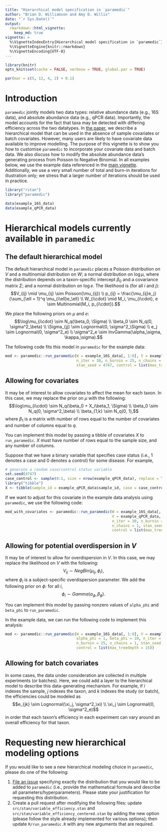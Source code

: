 ```yaml
---
title: "Hierarchical model specification in `paramedic`"
author: "Brian D. Williamson and Amy D. Willis"
date: "`r Sys.Date()`"
output:
  rmarkdown::html_vignette:
    keep_md: true
vignette: >
  %\VignetteIndexEntry{Hierarchical model specification in `paramedic`}
  %\VignetteEngine{knitr::rmarkdown}
  %\VignetteEncoding{UTF-8}
---
```


```r
library(knitr)
opts_knit$set(cache = FALSE, verbose = TRUE, global.par = TRUE)
```

```r
par(mar = c(5, 12, 4, 2) + 0.1)
```

# Introduction

`paramedic` jointly models two data types: relative abundance data (e.g., 16S data), and absolute abundance data (e.g., qPCR data). Importantly, the model accounts for the fact that taxa may be detected with differing efficiency across the two datatypes. In [the paper](https://www.biorxiv.org/content/10.1101/761486v1), we describe a hierarchical model that can be used in the absence of sample covariates or batch covariates. However, many users are likely to have covariate data available to improve modelling. The purpose of this vignette is to show you how to customise `paramedic` to incorporate your covariate data and batch data. We also discuss how to modify the absolute abundance data's generating process from Poisson to Negative Binomial. In all examples below, we use the example data referenced in the [main vignette](introduction_to_paramedic.html). Additionally, we use a very small number of total and burn-in iterations for illustration only; we stress that a larger number of iterations should be used in practice.

```r
library("rstan")
library("paramedic")

data(example_16S_data)
data(example_qPCR_data)
```

# Hierarchical models currently available in `paramedic`

## The default hierarchical model

The default hierarchical model in `paramedic` places a Poisson distribution on $V$ and a multinomial distribution on $W$; a normal distribution on $\log \mu$, where the distribution depends on a taxon-specific intercept $\beta_0$ and a covariance matrix $\Sigma$; and a normal distribution on $\log e$. The likelihood is (for all $i$ and $j$): $$V_{ij} \mid \mu_{ij} \sim Poisson(\mu_{ij}) \\ p_{ij} = \frac{\mu_{ij}e_j}{\sum_{\ell = 1}^q \mu_{i\ell}e_\ell} \\ W_{i\cdot} \mid M_i, \mu_{i\cdot}, e \sim Multinomial(M_i, p_{i\cdot}).$$

We place the following priors on $\mu$ and $e$: $$\log\mu_{i\cdot} \sim N_q(\beta_0, \Sigma) \\ \beta_0 \sim N_q(0, \sigma^2_\beta) \\ \Sigma_{jj} \sim Lognormal(0, \sigma^2_\Sigma) \\ e_j \sim Lognormal(0, \sigma^2_e) \\ \sigma^2_e \sim InvGamma(\alpha_\sigma, \kappa_\sigma).$$

The following code fits this model in `paramedic` for the example data:
```r
mod <- paramedic::run_paramedic(W = example_16S_data[, 1:8], V = example_qPCR_data,
                                n_iter = 30, n_burnin = 25, n_chains = 1,
                                stan_seed = 4747, control = list(max_treedepth = 15))
```

## Allowing for covariates

It may be of interest to allow covariates to affect the mean for each taxon. In this case, we may replace the prior on $\mu$ with the following: $$\log\mu_{i\cdot} \sim N_q(\beta_0 + X_i\beta_1, \Sigma) \\ \beta_0 \sim N_q(0, \sigma^2_\beta) \\ \beta_{1,k} \sim N_q(0, 1),$$ where $\beta_1$ is a matrix with number of rows equal to the number of covariates and number of columns equal to $q$.

You can implement this model by passing a tibble of covariates $X$ to `run_paramedic`. $X$ must have number of rows equal to the sample size, and any number of columns.

Suppose that we have a binary variable that specifies case status (i.e., 1 denotes a case and 0 denotes a control) for some disease. For example,
```r
# generate a random case/control status variable
set.seed(4747)
case_control <- sample(0:1, size = nrow(example_qPCR_data), replace = TRUE)
library("tibble")
X <- tibble(sample_id = example_qPCR_data$sample_id, case = case_control)
```

If we want to adjust for this covariate in the example data analysis using `paramedic`, we use the following code:
```r
mod_with_covariates <- paramedic::run_paramedic(W = example_16S_data[, 1:8],
                                                V = example_qPCR_data, X = X,
                                                n_iter = 30, n_burnin = 25,
                                                n_chains = 1, stan_seed = 4747,
                                                control = list(max_treedepth = 15))
```

## Allowing for potential overdispersion in $V$

It may be of interest to allow for overdispersion in $V$. In this case, we may replace the likelihood on $V$ with the following: $$V_{ij} \sim NegBin(\mu_{ij}, \phi_i),$$ where $\phi_i$ is a subject-specific overdispersion parameter. We add the following prior on $\phi$: for all $i$, $$\phi_i \sim Gamma(\alpha_\phi, \beta_\phi).$$

You can implement this model by passing nonzero values of `alpha_phi` and `beta_phi` to `run_paramedic`.

In the example data, we can run the following code to implement this analysis:
```r
mod <- paramedic::run_paramedic(W = example_16S_data[, 1:8], V = example_qPCR_data,
                                alpha_phi = 1, beta_phi = 10, n_iter = 30,
                                n_burnin = 25, n_chains = 1, stan_seed = 4747,
                                control = list(max_treedepth = 15))
```

## Allowing for batch covariates

In some cases, the data under consideration are collected in multiple experiments (or batches). Here, we could add a layer to the hierarchical model to describe this data-generating mechanism. For example, if $i$ indexes the sample, $j$ indexes the taxon, and $k$ indexes the study (or batch), the efficiencies could be modeled as $$e_{jk} \sim Lognormal(\xi_j, \sigma^2_\xi) \\ \xi_j \sim Lognormal(0, \sigma^2_e)$$ in order that each taxon's efficiency in each experiment can vary around an overall efficiency for that taxon. 

# Requesting new hierarchical modeling options

If you would like to see a new hierarchical modeling choice in `paramedic`, please do one of the following:

1. [File an issue](https://github.com/statdivlab/paramedic/issues) specifying exactly the distribution that you would like to be added to `paramedic` (i.e., provide the mathematical formula and describe all parameters/hyperparameters). Please state your justification for requesting this distribution.
2. Create a pull request after modifying the following files: update `src/stan/variable_efficiency.stan` and `src/stan/variable_efficiency_centered.stan` by adding the new option (please follow the style already implemented for various options); then update `R/run_paramedic.R` with any new arguments that are required.
